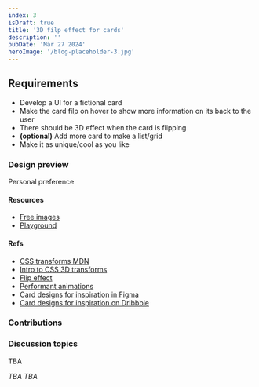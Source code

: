```yaml
---
index: 3
isDraft: true
title: '3D filp effect for cards'
description: ''
pubDate: 'Mar 27 2024'
heroImage: '/blog-placeholder-3.jpg'
---
```



## Requirements
* Develop a UI for a fictional card
* Make the card filp on hover to show more information on its back to the user
* There should be 3D effect when the card is flipping
* **(optional)** Add more card to make a list/grid
* <Special /> Make it as unique/cool as you like

### Design preview
Personal preference

#### Resources
* [Free images](https://unsplash.com/)
* [Playground](https://css-transform.moro.es/)

#### Refs
* [CSS transforms MDN](https://developer.mozilla.org/en-US/docs/Web/CSS/CSS_transforms/Using_CSS_transforms)
* [Intro to CSS 3D transforms](https://3dtransforms.desandro.com/)
* [Flip effect](https://3dtransforms.desandro.com/card-flip)
* [Performant animations](https://web.dev/articles/animations-guide)
* [Card designs for inspiration in Figma](https://www.figma.com/community/file/1097964499926853798)
* [Card designs for inspiration on Dribbble](https://dribbble.com/search/card-ui)

### Contributions
<DocumentPreview content={asavovDocument} index="3" fileName="asavov.html" />
<DocumentPreview content={gdespolovDocument} index="3" fileName="gdespolov.html" />
<DocumentPreview content={smarkovDocument} index="3" fileName="smarkov.html" />
<DocumentPreview content={rpetrovDocument} index="3" fileName="rpetrov.html" />

### Discussion topics
TBA

<Winner>
  <em>TBA</em>
</Winner>

<MVP>
  <em>TBA</em>
</MVP>
